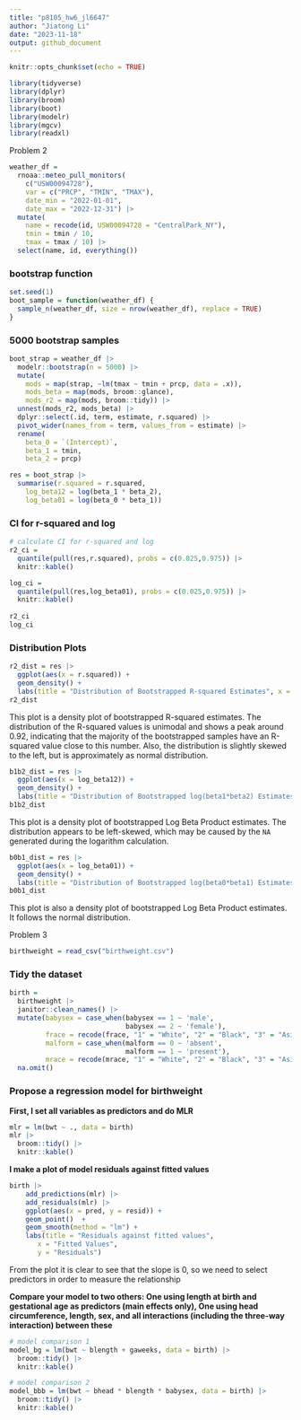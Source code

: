 ```yaml
---
title: "p8105_hw6_jl6647"
author: "Jiatong Li"
date: "2023-11-18"
output: github_document
---
```


```r
knitr::opts_chunk$set(echo = TRUE)
```
```r
library(tidyverse)
library(dplyr)
library(broom)
library(boot)
library(modelr)
library(mgcv)
library(readxl)
```

Problem 2
```r
weather_df = 
  rnoaa::meteo_pull_monitors(
    c("USW00094728"),
    var = c("PRCP", "TMIN", "TMAX"), 
    date_min = "2022-01-01",
    date_max = "2022-12-31") |>
  mutate(
    name = recode(id, USW00094728 = "CentralPark_NY"),
    tmin = tmin / 10,
    tmax = tmax / 10) |>
  select(name, id, everything())
```

### bootstrap function
```r
set.seed(1)
boot_sample = function(weather_df) {
  sample_n(weather_df, size = nrow(weather_df), replace = TRUE)
}
```

### 5000 bootstrap samples
```r
boot_strap = weather_df |>  
  modelr::bootstrap(n = 5000) |> 
  mutate(
    mods = map(strap, ~lm(tmax ~ tmin + prcp, data = .x)),
    mods_beta = map(mods, broom::glance),
    mods_r2 = map(mods, broom::tidy)) |> 
  unnest(mods_r2, mods_beta) |> 
  dplyr::select(.id, term, estimate, r.squared) |> 
  pivot_wider(names_from = term, values_from = estimate) |> 
  rename(
    beta_0 = `(Intercept)`,
    beta_1 = tmin,
    beta_2 = prcp) 

res = boot_strap |> 
  summarise(r.squared = r.squared,
    log_beta12 = log(beta_1 * beta_2),
    log_beta01 = log(beta_0 * beta_1))
```

### CI for r-squared and log
```r
# calculate CI for r-squared and log
r2_ci = 
  quantile(pull(res,r.squared), probs = c(0.025,0.975)) |> 
  knitr::kable()

log_ci = 
  quantile(pull(res,log_beta01), probs = c(0.025,0.975)) |>  
  knitr::kable()
  
r2_ci
log_ci
```
### Distribution Plots
```r
r2_dist = res |> 
  ggplot(aes(x = r.squared)) +
  geom_density() +
  labs(title = "Distribution of Bootstrapped R-squared Estimates", x = "R-squared", y = "Density")
r2_dist
```

This plot is a density plot of bootstrapped R-squared estimates. The distribution of the R-squared values is unimodal and shows a peak around 0.92, indicating that the majority of the bootstrapped samples have an R-squared value close to this number. Also, the distribution is slightly skewed to the left, but is approximately as normal distribution.

```r
b1b2_dist = res |> 
  ggplot(aes(x = log_beta12)) +
  geom_density() +
  labs(title = "Distribution of Bootstrapped log(beta1*beta2) Estimates", x = "log(beta1*beta2)", y = "Density")
b1b2_dist
```

This plot is a density plot of bootstrapped Log Beta Product estimates. The distribution appears to be left-skewed, which may be caused by the `NA` generated during the logarithm calculation.
```r
b0b1_dist = res |> 
  ggplot(aes(x = log_beta01)) +
  geom_density() +
  labs(title = "Distribution of Bootstrapped log(beta0*beta1) Estimates", x = "log(beta0*beta1)", y = "Density")
b0b1_dist
```

This plot is also a density plot of bootstrapped Log Beta Product estimates. It follows the normal distribution.

Problem 3
```r
birthweight = read_csv("birthweight.csv")
```
### Tidy the dataset
```r
birth = 
  birthweight |> 
  janitor::clean_names() |> 
  mutate(babysex = case_when(babysex == 1 ~ 'male',
                             babysex == 2 ~ 'female'),
         frace = recode(frace, "1" = "White", "2" = "Black", "3" = "Asian", "4" = "Puerto Rican", "8" = "Other", "9" = "Unknown"),
         malform = case_when(malform == 0 ~ 'absent',
                             malform == 1 ~ 'present'),
         mrace = recode(mrace, "1" = "White", "2" = "Black", "3" = "Asian", "4" = "Puerto Rican", "8" = "Other")) |> 
  na.omit()
```
### Propose a regression model for birthweight

**First, I set all variables as predictors and do MLR**
```r
mlr = lm(bwt ~ ., data = birth)
mlr |> 
  broom::tidy() |> 
  knitr::kable()
```

**I make a plot of model residuals against fitted values**
```r
birth |> 
    add_predictions(mlr) |>  
    add_residuals(mlr) |> 
    ggplot(aes(x = pred, y = resid)) +
    geom_point()  + 
    geom_smooth(method = "lm") + 
    labs(title = "Residuals against fitted values", 
       x = "Fitted Values", 
       y = "Residuals")
```

From the plot it is clear to see that the slope is 0, so we need to select predictors in order to measure the relationship

**Compare your model to two others: One using length at birth and gestational age as predictors (main effects only), One using head circumference, length, sex, and all interactions (including the three-way interaction) between these**
```r
# model comparison 1
model_bg = lm(bwt ~ blength + gaweeks, data = birth) |> 
  broom::tidy() |> 
  knitr::kable()

# model comparison 2
model_bbb = lm(bwt ~ bhead * blength * babysex, data = birth) |> 
  broom::tidy() |> 
  knitr::kable()
```


